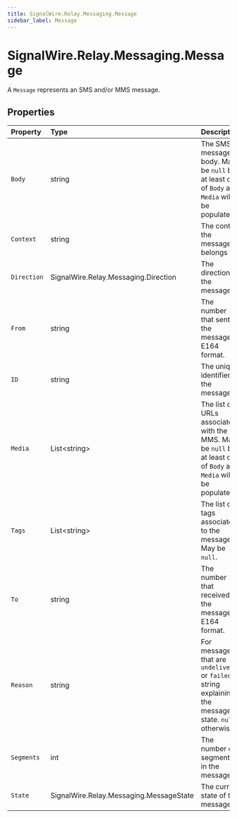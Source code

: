 ```yaml
---
title: SignalWire.Relay.Messaging.Message
sidebar_label: Message
---
```


# SignalWire.Relay.Messaging.Message

A `Message` represents an SMS and/or MMS message.

## Properties

| Property | Type | Description |
| :-------- | :-------- | :----------- |
| `Body` | string | The SMS message body. May be `null` but at least one of `Body` and `Media` will be populated. |
| `Context` | string | The context the message belongs to. |
| `Direction` | SignalWire.Relay.Messaging.Direction | The direction of the message. |
| `From` | string | The number that sent the message in E164 format. |
| `ID` | string | The unique identifier of the message. |
| `Media` | List&lt;string&gt; | The list of URLs associated with the MMS. May be `null` but at least one of `Body` and `Media` will be populated. |
| `Tags` | List&lt;string&gt; | The list of tags associated to the message. May be `null`. |
| `To` | string | The number that received the message in E164 format. |
| `Reason` | string | For messages that are `undelivered` or `failed`, a string explaining the message's state. `null` otherwise. |
| `Segments` | int | The number of segments in the message. |
| `State` | SignalWire.Relay.Messaging.MessageState | The current state of the message. |
